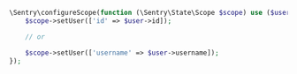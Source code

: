 ```php
\Sentry\configureScope(function (\Sentry\State\Scope $scope) use ($user): void {
    $scope->setUser(['id' => $user->id]);

    // or

    $scope->setUser(['username' => $user->username]);
});
```
